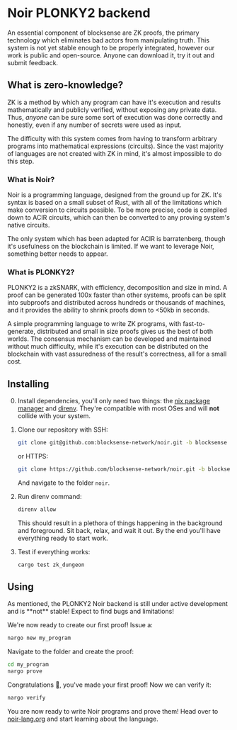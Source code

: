 
# Noir PLONKY2 backend

An essential component of blocksense are ZK proofs, the primary technology which eliminates bad actors from manipulating truth. This system is not yet stable enough to be properly integrated, however our work is public and open-source. Anyone can download it, try it out and submit feedback.

## What is zero-knowledge?

ZK is a method by which any program can have it's execution and results mathematically and publicly verified, without exposing any private data. Thus, *anyone* can be sure some sort of execution was done correctly and honestly, even if any number of secrets were used as input.

The difficulty with this system comes from having to transform arbitrary programs into mathematical expressions (circuits). Since the vast majority of languages are not created with ZK in mind, it's almost impossible to do this step.

### What is Noir?

Noir is a programming language, designed from the ground up for ZK. It's syntax is based on a small subset of Rust, with all of the limitations which make conversion to circuits possible. To be more precise, code is compiled down to ACIR circuits, which can then be converted to any proving system's native circuits.

The only system which has been adapted for ACIR is barratenberg, though it's usefulness on the blockchain is limited. If we want to leverage Noir, something better needs to appear.

### What is PLONKY2?

PLONKY2 is a zkSNARK, with efficiency, decomposition and size in mind. A proof can be generated 100x faster than other systems, proofs can be split into subproofs and distributed across hundreds or thousands of machines, and it provides the ability to shrink proofs down to \<50kb in seconds.

A simple programming language to write ZK programs, with fast-to-generate, distributed and small in size proofs gives us the best of both worlds. The consensus mechanism can be developed and maintained without much difficulty, while it's execution can be distributed on the blockchain with vast assuredness of the result's correctness, all for a small cost.

## Installing

0. Install dependencies, you'll only need two things: the [nix package manager](https://nixos.org/download/) and [direnv](https://direnv.net/docs/installation.html). They're compatible with most OSes and will **not** collide with your system.

1. Clone our repository with SSH:

    ```bash
    git clone git@github.com:blocksense-network/noir.git -b blocksense
    ```

    or HTTPS:

    ```bash
    git clone https://github.com/blocksense-network/noir.git -b blocksense
    ```

    And navigate to the folder `noir`.

2. Run direnv command:

    ```bash
    direnv allow
    ```

    This should result in a plethora of things happening in the background and foreground. Sit back, relax, and wait it out. By the end you'll have everything ready to start work.

3. Test if everything works:

    ```bash
    cargo test zk_dungeon
    ```

## Using

<Callout type="error" emoji="🛑">
  As mentioned, the PLONKY2 Noir backend is still under active development and is **not** stable! Expect to find bugs and limitations!
</Callout>

We're now ready to create our first proof! Issue a:

```bash
nargo new my_program
```

Navigate to the folder and create the proof:

```bash
cd my_program
nargo prove
```

Congratulations 🎉, you've made your first proof! Now we can verify it:

```bash
nargo verify
```

You are now ready to write Noir programs and prove them! Head over to [noir-lang.org](https://noir-lang.org/) and start learning about the language.
